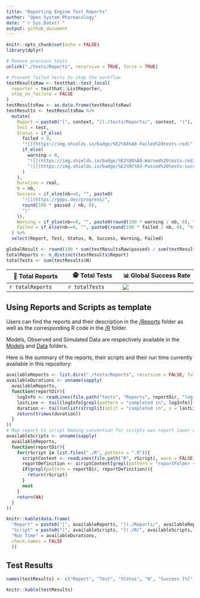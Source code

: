 ```yaml
---
title: "Reporting Engine Test Reports"
author: "Open System Pharmacology"
date: "`r Sys.Date()`"
output: github_document
---
```


<!-- README.md is generated from README.Rmd. Please edit that file -->

```r
knitr::opts_chunk$set(echo = FALSE)
library(dplyr)
```

<!-- 
Run testthat and get list of test results 
Note that "test_local" runs the scripts in ./R and then performs the tests
testResults includes a list per test script, which contains the following results
file, context, test, nb, failed, skipped, error, warning, user, system, real, passed, result

Turning the list to data.frame and extracting the relevant data will give a great overview of the test results
-->

```r
# Remove previous tests
unlink("./tests/Reports", recursive = TRUE, force = TRUE)

# Prevent failed tests to stop the workflow
testResultsRaw <- testthat::test_local(
  reporter = testthat::ListReporter,
  stop_on_failure = FALSE
)
testResultsRaw <- as.data.frame(testResultsRaw)
testResults <- testResultsRaw %>%
  mutate(
    Report = paste0("[", context, "](./tests/Reports/", context, ")"),
    Test = test,
    Status = if_else(
      failed > 0,
      "![](https://img.shields.io/badge/%E2%9A%A0-Failed%20tests-red)",
      if_else(
        warning > 0,
        "![](https://img.shields.io/badge/%E2%9A%A0-Warned%20tests-red)",
        "![](https://img.shields.io/badge/%E2%9C%93-Passed%20tests-success)"
      )
    ),
    Duration = real,
    N = nb,
    Success = if_else(nb==0, "", paste0(
      "![](https://geps.dev/progress/",
      round(100 * passed / nb, 0),
      ")"
    )),
    Warning = if_else(nb==0, "", paste0(round(100 * warning / nb, 0), "%")),
    Failed = if_else(nb==0, "", paste0(round(100 * failed / nb, 0), "%"))
  ) %>%
  select(Report, Test, Status, N, Success, Warning, Failed)

globalResult <- round(100 * sum(testResultsRaw$passed) / sum(testResultsRaw$nb), 0)
totalReports <- n_distinct(testResults$Report)
totalTests <- sum(testResults$N)

```


| &#x1F4D4; Total Reports | &#x1F575; Total Tests | &#x1F4CA; Global Success Rate |
|-------------------------|-----------------------|-------------------------------|
| `r totalReports` | `r totalTests` | ![](https://geps.dev/progress/`r globalResult`) |


## Using Reports and Scripts as template

Users can find the reports and their description in the [/Reports](./Reports) folder as well as the corresponding R code in the [/R](./R) folder.

Models, Observed and Simulated Data are respectively available in the [Models](./Models) and [Data](./Data) folders.

Here is the summary of the reports, their scripts and their run time currently available in this repository:

```r
availableReports <- list.dirs("./tests/Reports", recursive = FALSE, full.names = FALSE)
availableDurations <- unname(sapply(
  availableReports,
  function(reportDir){
    logInfo <- readLines(file.path("tests", "Reports", reportDir, "log-info.txt"), warn = FALSE)
    lastLine <- tail(logInfo[grepl(pattern = "completed in", logInfo)], 1)
    duration <- tail(unlist(strsplit(split = "completed in", x = lastLine)), 1)
    return(trimws(duration))
  }
))
# Map report to script Naming convention for scripts was report lower case of directory
availableScripts <- unname(sapply(
  availableReports,
  function(reportDir){
    for(rScript in list.files("./R", pattern = ".R")){
      scriptContent <- readLines(file.path("R", rScript), warn = FALSE)
      reportDefinition <- scriptContent[grepl(pattern = "reportFolder <-", scriptContent)]
      if(grepl(pattern = reportDir, reportDefinition)){
        return(rScript)
      }
      next
    }
    return(NA)
  }
))

knitr::kable(data.frame(
  "Report" = paste0("[", availableReports, "](./Reports/", availableReports, "/Report.md)"),
  "Script" = paste0("[", availableScripts, "](./R/", availableScripts, ")"),
  "Run Time" = availableDurations,
  check.names = FALSE
  ))

```

## Test Results

```r
names(testResults) <- c("Report", "Test", "Status", "N", "Success [%]", "Warning [%]", "Failed [%]")

knitr::kable(testResults)
```



